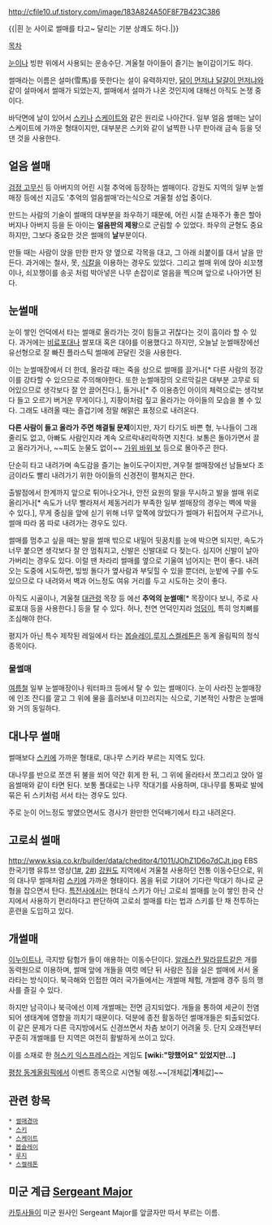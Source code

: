 http://cfile10.uf.tistory.com/image/183A824A50F8F7B423C386

{{|흰 눈 사이로 썰매를 타고~ 달리는 기분 상쾌도 하다.|}}

[[목차]]

[[눈]]이나 빙판 위에서 사용되는 운송수단. 겨울철 아이들이 즐기는 놀이감이기도 하다.

썰매라는 이름은 설마(雪馬)를 뜻한다는 설이 유력하지만, [[닭이 먼저냐 달걀이 먼저냐]]와 같이 설마에서 썰매가 되었는지, 썰매에서 설마가 나온 것인지에 대해선 아직도 논쟁 중이다.

바닥면에 날이 있어서 [[스키]]나 [[스케이트]]와 같은 원리로 나아간다. 일부 얼음 썰매는 날이 스케이트에 가까운 형태이지만, 대부분은 스키와 같이 널찍한 나무 판아래 금속 등을 덧댄 것을 사용한다.
== 얼음 썰매 ==
[[검정 고무신]] 등 아버지의 어린 시절 추억에 등장하는 썰매이다. 강원도 지역의 일부 눈썰매장 등에선 지금도 '추억의 얼음썰매'라는식으로 겨울철 성업 중이다. 

만드는 사람의 기술이 썰매의 대부분을 좌우하기 때문에, 어린 시절 손재주가 좋은 할아버지나 아버지 등을 둔 아이는 '''얼음판의 제왕'''으로 군림할 수 있었다. 좌우의 균형도 중요하지만, 그보다 중요한 것은 썰매의 '''날'''부분이다.

만들 때는 사람이 앉을 만한 판자 양 옆으로 각목을 대고, 그 아래 쇠붙이를 대서 날을 만든다. 과거에는 철사, 못, [[식칼]]을 이용하는 경우도 있었다. 그리고 썰매 위에 앉아 쇠꼬챙이나, 쇠꼬챙이를 송곳 처럼 박아넣은 나무 손잡이로 얼음을 찍으며 앞으로 나아가면 된다.

 
== 눈썰매 ==
눈이 쌓인 언덕에서 타는 썰매로 올라가는 것이 힘들고 귀찮다는 것이 흠이라 할 수 있다. 과거에는 [[비료]]포대나 쌀포대 혹은 대야를 이용했다고 하지만, 오늘날 눈썰매장에선 유선형으로 잘 빠진 플라스틱 썰매에 끈달린 것을 사용한다.

이는 눈썰매장에서 더 한데, 올라갈 때는 죽을 상으로 썰매를 끌거나[* 다른 사람의 정강이를 강타할 수 있으므로 주의해야한다. 또한 눈썰매장의 오르막길은 대부분 고무로 되어있으므로 생각보다 잘 안 끌어진다.], 들거나[* 주 이용층인 아이의 체력으로는 생각보다 들고 오르기 버거운 무게이다.], 지팡이처럼 짚고 올라가는 아이들의 모습을 볼 수 있다. 그래도 내려올 때는 즐겁기에 정말 해맑은 표정으로 내려온다.

'''다른 사람이 들고 올라가 주면 해결될 문제'''이지만, 자기 타기도 바쁜 형, 누나들이 그래 줄리도 없고, 아빠도 사람인지라 계속 오르락내리락하면 지친다. 보통은 돌아가면서 끌고 올라가거나, ~~피도 눈물도 없이~~ [[가위 바위 보]] 등으로 몰아주곤 한다. 

단순히 타고 내려가며 속도감을 즐기는 놀이도구이지만, 겨우철 썰매장에선 남들보다 조금이라도 빨리 내려가기 위한 아이들의 신경전이 펼쳐지곤 한다. 

출발점에서 한계까지 앞으로 튀어나오거나, 안전 요원의 말을 무시하고 발을 썰매 위로 올리거나[* 속도가 너무 빨라져서 제동거리가 부족한 일부 썰매장의 경우는 벽에 박을 수 있다.], 무게 중심을 앞에 싣기 위해 너무 앞쪽에 앉았다가 썰매가 뒤집어져 구르거나, 썰매 따라 몸 따로 내려가는 경우도 있다. 

썰매를 멈추고 싶을 때는 발을 썰매 밖으로 내밀어 뒷꿈치를 눈에 박으면 되지만, 속도가 너무 붙으면 생각보다 잘 안 멈춰지고, 신발은 신발대로 다 젖는다. 심지어 신발이 날아가버리는 경우도 있다. 이럴 땐 차라리 썰매를 옆으로 기울여 넘어지는 편이 좋다. 내려오는 도중에 시도하면, 빙빙 돌다가 옆사람과 부딪힐 수 있을 뿐더러, 눈밭에 구를 수도 있으므로 다 내려와서 벽과 어느정도 여유 거리를 두고 시도하는 것이 좋다.

아직도 시골이나, 겨울철 [[대관령]] 목장 등 에선 '''추억의 눈썰매'''[* 목장이다 보니, 주로 사료포대 등을 사용한다.] 등을 탈 수 있다. 허나, 천연 언덕인지라 [[엉덩이]], 특히 엉치뼈를 조심해야 한다.

평지가 아닌 특수 제작된 레일에서 타는 [[봅슬레이]],[[루지]],[[스켈레톤]]은 동계 올림픽의 정식 종목이다.

=== 물썰매 ===
[[여름]]철 일부 눈썰매장이나 워터파크 등에서 탈 수 있는 썰매이다. 눈이 사라진 눈썰매장에 인조 잔디를 깔고 그 위에 물을 흘러보내 미끄러지는 식으로, 기본적인 사항은 눈썰매와 거의 동일하다.

== 대나무 썰매 ==
썰매보다 [[스키]]에 가까운 형태로, 대나무 스키라 부르는 지역도 있다.

대나무를 반으로 쪼갠 뒤 불을 쐬어 약간 휘게 한 뒤, 그 위에 올라타서 쪼그리고 앉아 얼음썰매와 같이 타면 된다. 보통 폴대로는 나무 작대기를 사용하며, 대나무를 통짜로 발에 묶은 뒤 스키처럼 서서 타는 경우도 있다.

주로 눈이 어느정도 쌓였으면서도 경사가 완만한 언덕배기에서 타고 내려온다.

== 고로쇠 썰매 ==
http://www.ksia.co.kr/builder/data/cheditor4/1011/JOhZ1D6o7dCJt.jpg
EBS 한국기행 유튜브 영상([http://youtu.be/ewW6-nONcEw 1#], [http://youtu.be/eg3tP-q7ZTQ 2#]) [[강원도]] 지역에서 겨울철 사용하던 전통 이동수단으로, 위의 대나무 썰매처럼 [[스키]]에 가까운 형태이다. 몸을 뒤로 기대어 기다란 막대기 하나로 균형을 잡으면서 탄다. [[육군 특수전사령부|특전사]]에서는 현대식 스키가 아닌 고로쇠 썰매를 눈이 쌓인 한국 산지에서 사용하기 편리하다고 판단하여 고로쇠 썰매를 타는 법과 스키를 탄 채 전투하는 훈련을 도입하고 있다.

== 개썰매 ==
[[이누이트]]나, 극지방 탐험가 들이 애용하는 이동수단이다. [[알래스칸 말라뮤트]]같은 개를 동력원으로 이용하며, 썰매 앞에 개들을 여럿 메단 뒤 사람은 짐을 실은 썰매에 서서 올라타는 방식이다. 북극해와 인접한 여러 국가들에서는 개썰매 체험, 개썰매 경주 등의 행사를 즐길 수 있다.

하지만 남극이나 북극에선 이제 개썰매는 전면 금지되었다. 개들을 통하여 세균이 전염되어 생태계에 영향을 끼치기 때문이다. 덕분에 종전 활동하던 썰매개들은 퇴출되었다. 이 같은 문제가 다른 극지방에서도 신경쓰면서 차츰 보이기 어려울 듯. 단지 오래전부터 꾸준히 개썰매를 탄 지역은 여전히 활발하게 쓰이고 있다.

이를 소재로 한 [[허스키 익스프레스]]라는 게임도 '''[wiki:"망했어요" 있었지만...]'''

[[평창 동계올림픽]]에서 이벤트 종목으로 시연될 예정.~~[개체값|'''개'''체값]~~

== 관련 항목 ==
 * [[썰매경마]]
 * [[스키]]
 * [[스케이트]]
 * [[봅슬레이]]
 * [[루지]]
 * [[스켈레톤]]

== 미군 계급 [[원사|Sergeant Major]] ==
[[카투사]]들이 미군 원사인 Sergeant Major를 앞글자만 따서 부르는 이름.
